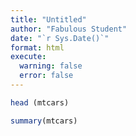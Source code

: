 ```yaml
---
title: "Untitled"
author: "Fabulous Student"
date: "`r Sys.Date()`"
format: html
execute:
  warning: false
  error: false
---
```



```r
head (mtcars)
```


```r
summary(mtcars)
```